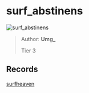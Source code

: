
# surf_abstinens

![surf_abstinens](https://raw.githubusercontent.com/Sayt123/SurfMapPics/Maps-and-bonuses/csgo/surf_abstinens.jpg)

> Author: **Umg_**
>
> Tier 3

## Records

[surfheaven](https://surfheaven.eu/map/surf_abstinens)
